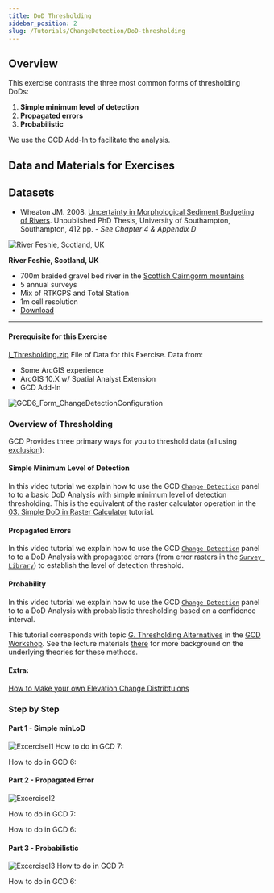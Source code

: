 ```yaml
---
title: DoD Thresholding
sidebar_position: 2
slug: /Tutorials/ChangeDetection/DoD-thresholding
---
```


## Overview

This exercise contrasts the three most common forms of thresholding DoDs:

1. **Simple minimum level of detection**
2. **Propagated errors**
3. **Probabilistic**

We use the GCD Add-In to facilitate the analysis.

## Data and Materials for Exercises

## Datasets

- Wheaton JM. 2008. [Uncertainty in Morphological Sediment Budgeting of Rivers](http://www.joewheaton.org/Home/research/projects-1/morphological-sediment-budgeting/phdthesis). Unpublished PhD Thesis, University of Southampton, Southampton, 412 pp. - *See Chapter 4 & Appendix D*

![River Feshie, Scotland, UK](/img/datasets/feshie_200h.png)

**River Feshie, Scotland, UK**

- 700m braided gravel bed river in the [Scottish Cairngorm mountains](https://www.google.com/maps/place/57%C2%B000'41.4%22N+3%C2%B054'16.1%22W/@57.0099348,-3.9000104,6821m/data=!3m1!1e3!4m5!3m4!1s0x0:0x0!8m2!3d57.01149!4d-3.90446)
- 5 annual surveys
- Mix of RTKGPS and Total Station
- 1m cell resolution
- [Download](https://s3-us-west-2.amazonaws.com/etalweb.joewheaton.org/GCD/GCD7/Tutorials/GeoTERM_Feshie.zip)
-----
#### Prerequisite for this Exercise

[I_Thresholding.zip](http://etalweb.joewheaton.org/etal_workshops/GCD/2015_USU/I_Thresholding.zip) File of Data for this Exercise. Data from: 


- Some ArcGIS experience
- ArcGIS 10.X w/ Spatial Analyst Extension
- GCD Add-In

![GCD6_Form_ChangeDetectionConfiguration](/img/workshops/GCD6_Form_ChangeDetectionConfiguration.png)

### Overview of Thresholding

GCD Provides three primary ways for you to threshold data (all using [exclusion](http://forum.bluezone.usu.edu/gcd/viewtopic.php?f=40&t=117)):

#### Simple Minimum Level of Detection

In this video tutorial we explain how to use the GCD [`Change Detection`](/gcd-command-reference/gcd-analysis-menu/c-geomorphic-change-detection-submenu/change-detection) panel to to a basic DoD Analysis with simple minimum level of detection thresholding. This is the equivalent of the raster calculator operation in the [03. Simple DoD in Raster Calculator](/tutorials--how-to/ii-simple-dod-in-raster-calculator) tutorial.


<YouTubeEmbed videoId="KFWfuaWPMuw" title="Simple Minimum Level of Detection" />

#### Propagated Errors

In this video tutorial we explain how to use the GCD [`Change Detection`](/gcd-command-reference/gcd-analysis-menu/c-geomorphic-change-detection-submenu/change-detection) panel to to a DoD Analysis with propagated errors (from error rasters in the [`Survey Library`](/system/errors/NodeNotFound?suri=wuid:gx:3ed05905e41de6f6)) to establish the level of detection threshold. 

<YouTubeEmbed videoId="ZB3qrOZOyH8" title="Propagated Errors" />

#### Probability

In this video tutorial we explain how to use the GCD [`Change Detection`](/gcd-command-reference/gcd-analysis-menu/c-geomorphic-change-detection-submenu/change-detection) panel to to a DoD Analysis with probabilistic thresholding based on a confidence interval.


<YouTubeEmbed videoId="IUaicRVUsog" title="Probability" />

This tutorial corresponds with topic [G. Thresholding Alternatives](/Help/Workshops/workshop-topics/1-Principles/g-thresholding-alternatives) in the [GCD Workshop](/). See the lecture materials [there](/Help/Workshops/workshop-topics/1-Principles/g-thresholding-alternatives) for more background on the underlying theories for these methods.

#### Extra:
[How to Make your own Elevation Change Distribtuions](/tutorials--how-to/v-thresholding-w-raster-calculator/custom-elevation-change-distributions)



### Step by Step

#### Part 1 - Simple minLoD

![ExcerciseI1](/img/tutorials/ExcerciseI1.png)
How to do in GCD 7:

<YouTubeEmbed videoId="olZiDNeg8Q4" title="Simple minLoD in GCD 7" />

How to do in GCD 6:

<YouTubeEmbed videoId="Lk5XHLasGZA" title="Simple minLoD in GCD 6" />

#### Part 2 - Propagated Error

![ExcerciseI2](/img/tutorials/ExcerciseI2.png)

How to do in GCD 7:

<YouTubeEmbed videoId="nqkamJv2KQ0" title="Propagated Error in GCD 7" />

How to do in GCD 6:

<YouTubeEmbed videoId="_QQGBkFufvQ" title="Propagated Error in GCD 6" />

#### Part 3 - Probabilistic 

![ExcerciseI3](/img/tutorials/ExcerciseI3.png)
How to do in GCD 7:



<YouTubeEmbed videoId="HEJ8nOEwPiw" title="Probabilistic in GCD 7" />

How to do in GCD 6:

<YouTubeEmbed videoId="1D0KpUrdCT8" title="Probabilistic in GCD 6" />

